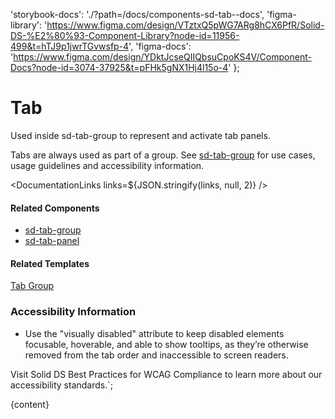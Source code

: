 

  'storybook-docs': './?path=/docs/components-sd-tab--docs',
  'figma-library':
    'https://www.figma.com/design/VTztxQ5pWG7ARg8hCX6PfR/Solid-DS-%E2%80%93-Component-Library?node-id=11956-499&t=hTJ9p1jwrTGvwsfp-4',
  'figma-docs':
    'https://www.figma.com/design/YDktJcseQIIQbsuCpoKS4V/Component-Docs?node-id=3074-37925&t=pFHk5gNX1Hj4l15o-4'
};

# Tab

Used inside sd-tab-group to represent and activate tab panels.

Tabs are always used as part of a group. See [sd-tab-group](./?path=/docs/components-sd-tab-group--docs) for use cases, usage guidelines and accessibility information.

<DefaultStory />

<DocumentationLinks links=${JSON.stringify(links, null, 2)} />

#### Related Components

- [sd-tab-group](./?path=/docs/components-sd-tab-group--docs)
- [sd-tab-panel](./?path=/docs/components-sd-tab-panel--docs)

#### Related Templates

[Tab Group](./?path=/docs/templates-tab-group--docs)

### Accessibility Information

- Use the "visually disabled" attribute to keep disabled elements focusable, hoverable, and able to show tooltips, as they’re otherwise removed from the tab order and inaccessible to screen readers.

Visit <sd-link href="https://www.figma.com/design/YDktJcseQIIQbsuCpoKS4V/Component-Docs?node-id=10708-5011&t=Z1FxSGWkmXG5r5sw-4" target="_blank">Solid DS Best Practices for WCAG Compliance</sd-link> to learn more about our accessibility standards.`;

<Meta title="Components/sd-tab/Overview" />

<OverviewFormatter story={SdTabStories.Default}>{content}</OverviewFormatter>
